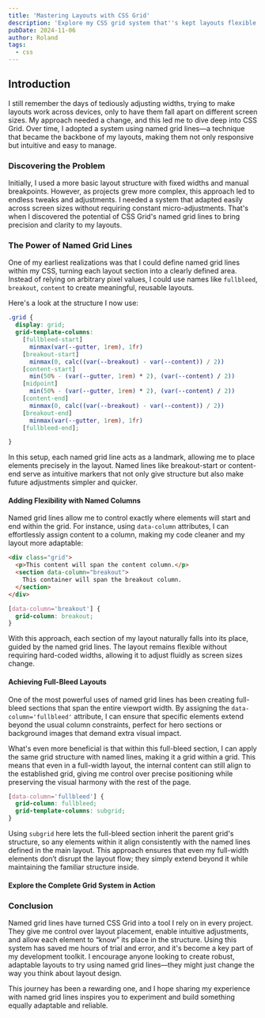 ```yaml
---
title: 'Mastering Layouts with CSS Grid'
description: 'Explore my CSS grid system that''s kept layouts flexible and responsive for years, with named columns and custom constraints for consistent design.'
pubDate: 2024-11-06
author: Roland
tags: 
  - css
---
```



## Introduction
I still remember the days of tediously adjusting widths, trying to make layouts work across devices, only to have them fall apart on different screen sizes. My approach needed a change, and this led me to dive deep into CSS Grid. Over time, I adopted a system using named grid lines—a technique that became the backbone of my layouts, making them not only responsive but intuitive and easy to manage.

### Discovering the Problem
Initially, I used a more basic layout structure with fixed widths and manual breakpoints. However, as projects grew more complex, this approach led to endless tweaks and adjustments. I needed a system that adapted easily across screen sizes without requiring constant micro-adjustments. That's when I discovered the potential of CSS Grid's named grid lines to bring precision and clarity to my layouts.

### The Power of Named Grid Lines
One of my earliest realizations was that I could define named grid lines within my CSS, turning each layout section into a clearly defined area. Instead of relying on arbitrary pixel values, I could use names like `fullbleed`, `breakout`, `content` to create meaningful, reusable layouts.

Here's a look at the structure I now use:

```css
.grid {
  display: grid;
  grid-template-columns:
    [fullbleed-start]
      minmax(var(--gutter, 1rem), 1fr)
    [breakout-start]
      minmax(0, calc((var(--breakout) - var(--content)) / 2))
    [content-start]
      min(50% - (var(--gutter, 1rem) * 2), (var(--content) / 2))
    [midpoint]
      min(50% - (var(--gutter, 1rem) * 2), (var(--content) / 2))
    [content-end]
      minmax(0, calc((var(--breakout) - var(--content)) / 2))
    [breakout-end]
      minmax(var(--gutter, 1rem), 1fr)
    [fullbleed-end];

}
```

In this setup, each named grid line acts as a landmark, allowing me to place elements precisely in the layout. Named lines like breakout-start or content-end serve as intuitive markers that not only give structure but also make future adjustments simpler and quicker.

#### Adding Flexibility with Named Columns
Named grid lines allow me to control exactly where elements will start and end within the grid. For instance, using `data-column` attributes, I can effortlessly assign content to a column, making my code cleaner and my layout more adaptable:

```html
<div class="grid">
  <p>This content will span the content column.</p>
  <section data-column="breakout">
    This container will span the breakout column.
  </section>
</div>
```

```css
[data-column='breakout'] {
  grid-column: breakout;
}
```

With this approach, each section of my layout naturally falls into its place, guided by the named grid lines. The layout remains flexible without requiring hard-coded widths, allowing it to adjust fluidly as screen sizes change.

#### Achieving Full-Bleed Layouts
One of the most powerful uses of named grid lines has been creating full-bleed sections that span the entire viewport width. By assigning the `data-column='fullbleed'` attribute, I can ensure that specific elements extend beyond the usual column constraints, perfect for hero sections or background images that demand extra visual impact.

What's even more beneficial is that within this full-bleed section, I can apply the same grid structure with named lines, making it a grid within a grid. This means that even in a full-width layout, the internal content can still align to the established grid, giving me control over precise positioning while preserving the visual harmony with the rest of the page.

```css
[data-column='fullbleed'] {
  grid-column: fullbleed;
  grid-template-columns: subgrid;
}
```

Using `subgrid` here lets the full-bleed section inherit the parent grid's structure, so any elements within it align consistently with the named lines defined in the main layout. This approach ensures that even my full-width elements don’t disrupt the layout flow; they simply extend beyond it while maintaining the familiar structure inside.

#### Explore the Complete Grid System in Action
<CodepenEmbed slug='oNKaywm' token='852225a5e1bd6e8bd566ecb77093cc8f' title='CSS Grid with Named Grid Lines' userName='ROL4ND909' user='Roland' preview />

### Conclusion
Named grid lines have turned CSS Grid into a tool I rely on in every project. They give me control over layout placement, enable intuitive adjustments, and allow each element to “know” its place in the structure. Using this system has saved me hours of trial and error, and it's become a key part of my development toolkit. I encourage anyone looking to create robust, adaptable layouts to try using named grid lines—they might just change the way you think about layout design.

This journey has been a rewarding one, and I hope sharing my experience with named grid lines inspires you to experiment and build something equally adaptable and reliable.

<BaselineStatus id="grid" />